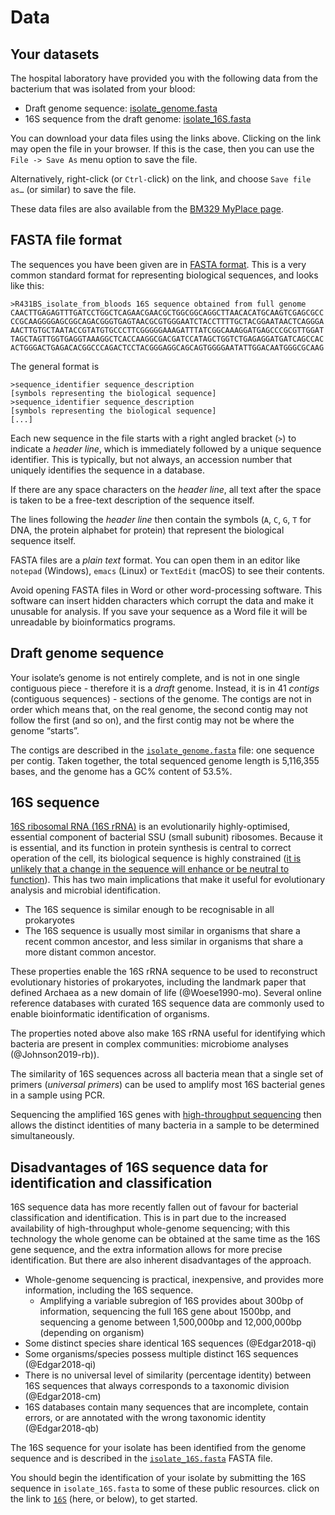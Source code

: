# Data

## Your datasets

The hospital laboratory have provided you with the following data from the bacterium that was isolated from your blood:

- Draft genome sequence: [isolate_genome.fasta](assets/data/isolate_genome.fasta)
- 16S sequence from the draft genome: [isolate_16S.fasta](assets/data/isolate_16S.fasta)

::: { .callout-tip title="Downloading data files"}
You can download your data files using the links above. Clicking on the link may open the file in your browser. If this is the case, then you can use the `File -> Save As` menu option to save the file.

Alternatively, right-click (or `Ctrl-`click) on the link, and choose `Save file as…` (or similar) to save the file.

These data files are also available from the [BM329 MyPlace page]().
:::

::: { .callout-note collapse="true"}
## FASTA file format

The sequences you have been given are in [FASTA format](https://www.ncbi.nlm.nih.gov/genbank/fastaformat/). This is a very common standard format for representing biological sequences, and looks like this:

```text
>R431BS_isolate_from_bloods 16S sequence obtained from full genome
CAACTTGAGAGTTTGATCCTGGCTCAGAACGAACGCTGGCGGCAGGCTTAACACATGCAAGTCGAGCGCC
CCGCAAGGGGAGCGGCAGACGGGTGAGTAACGCGTGGGAATCTACCTTTTGCTACGGAATAACTCAGGGA
AACTTGTGCTAATACCGTATGTGCCCTTCGGGGGAAAGATTTATCGGCAAAGGATGAGCCCGCGTTGGAT
TAGCTAGTTGGTGAGGTAAAGGCTCACCAAGGCGACGATCCATAGCTGGTCTGAGAGGATGATCAGCCAC
ACTGGGACTGAGACACGGCCCAGACTCCTACGGGAGGCAGCAGTGGGGAATATTGGACAATGGGCGCAAG
```

The general format is

```text
>sequence_identifier sequence_description
[symbols representing the biological sequence]
>sequence_identifier sequence_description
[symbols representing the biological sequence]
[...]
```

Each new sequence in the file starts with a right angled bracket (`>`) to indicate a _header line_, which is immediately followed by a unique sequence identifier. This is typically, but not always, an accession number that uniquely identifies the sequence in a database.

If there are any space characters on the _header line_, all text after the space is taken to be a free-text description of the sequence itself.

The lines following the _header line_ then contain the symbols (`A`, `C`, `G`, `T` for DNA, the protein alphabet for protein) that represent the biological sequence itself.
:::

::: { .callout-tip }
FASTA files are a _plain text_ format. You can open them in an editor like `notepad` (Windows), `emacs` (Linux) or `TextEdit` (macOS) to see their contents.
:::

::: { .callout-warning }
Avoid opening FASTA files in Word or other word-processing software. This software can insert hidden characters which corrupt the data and make it unusable for analysis. If you save your sequence as a Word file it will be unreadable by bioinformatics programs.
:::

## Draft genome sequence

Your isolate's genome is not entirely complete, and is not in one single contiguous piece - therefore it is a _draft_ genome. Instead, it is in 41 _contigs_ (contiguous sequences) - sections of the genome. The contigs are not in order which means that, on the real genome, the second contig may not follow the first (and so on), and the first contig may not be where the genome "starts".

The contigs are described in the [`isolate_genome.fasta`](assets/data/isolate_genome.fasta) file: one sequence per contig. Taken together, the total sequenced genome length is 5,116,355 bases, and the genome has a GC% content of 53.5%.

## 16S sequence

[16S ribosomal RNA (16S rRNA)](https://en.wikipedia.org/wiki/16S_ribosomal_RNA) is an evolutionarily highly-optimised, essential component of bacterial SSU (small subunit) ribosomes. Because it is essential, and its function in protein synthesis is central to correct operation of the cell, its biological sequence is highly constrained ([it is unlikely that a change in the sequence will enhance or be neutral to function](https://en.wikipedia.org/wiki/Negative_selection_(natural_selection))). This has two main implications that make it useful for evolutionary analysis and microbial identification.

- The 16S sequence is similar enough to be recognisable in all prokaryotes
- The 16S sequence is usually most similar in organisms that share a recent common ancestor, and less similar in organisms that share a more distant common ancestor.

These properties enable the 16S rRNA sequence to be used to reconstruct evolutionary histories of prokaryotes, including the landmark paper that defined Archaea as a new domain of life (@Woese1990-mo). Several online reference databases with curated 16S sequence data are commonly used to enable bioinformatic identification of organisms.

::: { .callout-note }
The properties noted above also make 16S rRNA useful for identifying which bacteria are present in complex communities: microbiome analyses (@Johnson2019-rb)).

The similarity of 16S sequences across all bacteria mean that a single set of primers (_universal primers_) can be used to amplify most 16S bacterial genes in a sample using PCR.

Sequencing the amplified 16S genes with [high-throughput sequencing](https://www.illumina.com/areas-of-interest/microbiology/microbial-sequencing-methods/16s-rrna-sequencing.html) then allows the distinct identities of many bacteria in a sample to be determined simultaneously.
:::

::: { .callout-warning collapse="true"}
## Disadvantages of 16S sequence data for identification and classification

16S sequence data has more recently fallen out of favour for bacterial classification and identification. This is in part due to the increased availability of high-throughput whole-genome sequencing; with this technology the whole genome can be obtained at the same time as the 16S gene sequence, and the extra information allows for more precise identification. But there are also inherent disadvantages of the approach.

- Whole-genome sequencing is practical, inexpensive, and provides more information, including the 16S sequence.
  - Amplifying a variable subregion of 16S provides about 300bp of information, sequencing the full 16S gene about 1500bp, and sequencing a genome between 1,500,000bp and 12,000,000bp (depending on organism)
- Some distinct species share identical 16S sequences (@Edgar2018-qi)
- Some organisms/species possess multiple distinct 16S sequences (@Edgar2018-qi)
- There is no universal level of similarity (percentage identity) between 16S sequences that always corresponds to a taxonomic division (@Edgar2018-cm)
- 16S databases contain many sequences that are incomplete, contain errors, or are annotated with the wrong taxonomic identity (@Edgar2018-qb)
:::

The 16S sequence for your isolate has been identified from the genome sequence and is described in the [`isolate_16S.fasta`](assets/data/isolate_16S.fasta) FASTA file.

::: { .callout-tip title="Begin your identification"}
You should begin the identification of your isolate by submitting the 16S sequence in `isolate_16S.fasta` to some of these public resources. click on the link to [`16S`](16s.qmd) (here, or below), to get started.
:::